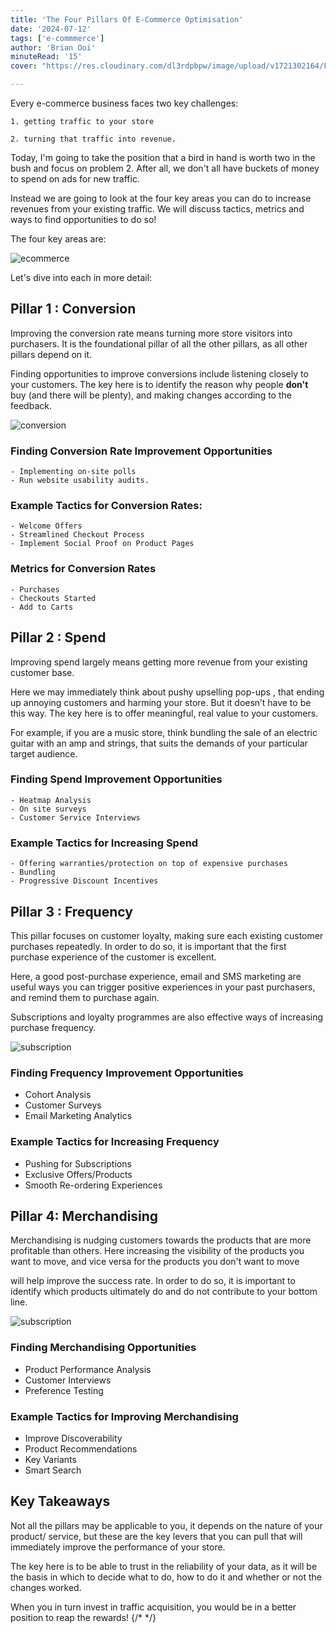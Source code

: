 ```yaml
---
title: 'The Four Pillars Of E-Commerce Optimisation'
date: '2024-07-12'
tags: ['e-commmerce']
author: 'Brian Ooi'
minuteRead: '15'
cover: "https://res.cloudinary.com/dl3rdpbpw/image/upload/v1721302164/Frame_427323226_ywg4ig.png"

---
```


Every e-commerce business faces two key challenges:

    1. getting traffic to your store 

    2. turning that traffic into revenue.

Today, I'm going to take the position that a bird in hand is worth two in the bush and focus on problem 2. After all, we don't all have buckets of money to spend on ads for new traffic.

Instead we are going to look at the four key areas you can do to increase revenues from your existing traffic. We will discuss tactics, metrics and ways to find opportunities to do so!

The four key areas are:

![ecommerce](https://res.cloudinary.com/dl3rdpbpw/image/upload/v1721302164/Frame_427323226_ywg4ig.png)

Let's dive into each in more detail:

## Pillar 1 : Conversion 

Improving the conversion rate means turning more store visitors into purchasers. It is the foundational pillar of all the other pillars, as all other pillars depend on it.

Finding opportunities to improve conversions include listening closely to your customers. The key here is to identify the reason why people **don't** buy (and there will be plenty), and making changes according to the feedback.

![conversion](https://res.cloudinary.com/dl3rdpbpw/image/upload/v1721466339/conversion_pillar_pic_g8fevp.png)

### Finding Conversion Rate Improvement Opportunities

    - Implementing on-site polls
    - Run website usability audits.


### Example Tactics for Conversion Rates:

    - Welcome Offers
    - Streamlined Checkout Process
    - Implement Social Proof on Product Pages


### Metrics for Conversion Rates

    - Purchases
    - Checkouts Started
    - Add to Carts


## Pillar 2 : Spend

Improving spend largely means getting more revenue from your existing customer base.

Here we may immediately think about pushy upselling pop-ups , that ending up annoying customers and harming your store. But it doesn’t have to be this way. The key here is to offer meaningful, real value to your customers.

For example, if you are a music store, think bundling the sale of an electric guitar with an amp and strings, that suits the demands of your particular target audience.

<ImageWithCaption src="https://res.cloudinary.com/dl3rdpbpw/image/upload/v1721466339/bundling_pic_ubqkox.png" alt='conversion' caption='Placing UGC (user -generated content) in product pages significantly increases trust in customers and improves conversion rates' />

### Finding Spend Improvement Opportunities

    - Heatmap Analysis
    - On site surveys
    - Customer Service Interviews

### Example Tactics for Increasing Spend

    - Offering warranties/protection on top of expensive purchases
    - Bundling
    - Progressive Discount Incentives


## Pillar 3 : Frequency

This pillar focuses on customer loyalty, making sure each existing customer purchases repeatedly. In order to do so, it is important that the first purchase experience of the customer is excellent.

Here, a good post-purchase experience, email and SMS marketing are useful ways you can trigger positive experiences in your past purchasers, and remind them to purchase again.

Subscriptions and loyalty programmes are also effective ways of increasing purchase frequency.

![subscription](https://res.cloudinary.com/dl3rdpbpw/image/upload/v1721466339/subscription_pic_kd5jfu.png)


### Finding Frequency Improvement Opportunities

- Cohort Analysis
- Customer Surveys
- Email Marketing Analytics

### Example Tactics for Increasing Frequency

- Pushing for Subscriptions
- Exclusive Offers/Products
- Smooth Re-ordering Experiences

## Pillar 4: Merchandising

Merchandising is nudging customers towards the products that are more profitable than others. Here increasing the visibility of the products you want to move, and vice versa for the products you don't want to move

will help improve the success rate. In order to do so, it is important to identify which products ultimately do and do not contribute to your bottom line.

![subscription](https://res.cloudinary.com/dl3rdpbpw/image/upload/v1721466339/merchandising_pic_utlxdy.png)

### Finding Merchandising Opportunities

- Product Performance Analysis
- Customer Interviews
- Preference Testing

### Example Tactics for Improving Merchandising

- Improve Discoverability
- Product Recommendations
- Key Variants
- Smart Search


## Key Takeaways

Not all the pillars may be applicable to you, it depends on the nature of your product/ service, but these are the key levers that you can pull that will immediately improve the performance of your store.

The key here is to be able to trust in the reliability of your data, as it will be the basis in which to decide what to do, how to do it and whether or not the changes worked.

When you in turn invest in traffic acquisition, you would be in a better position to reap the rewards!
{/* <CustomImage src="https://raw.githubusercontent.com/brandcell/brandcell-blog-2024/main/images/pillars-ecommerce.webp" alt="CGPT has SSG"/> */}

